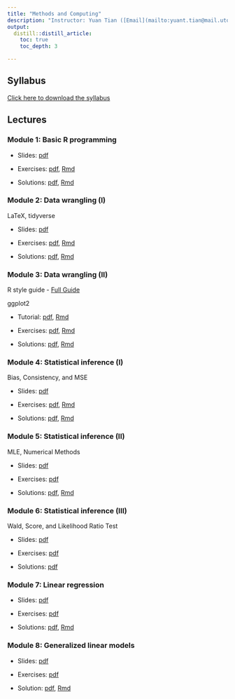 ```yaml
---
title: "Methods and Computing"
description: "Instructor: Yuan Tian ([Email](mailto:yuant.tian@mail.utoronto.ca)); Jianhui Gao ([Email](mailto:jianhui.gao@mail.utoronto.ca))"
output:
  distill::distill_article:
    toc: true
    toc_depth: 3

---
```


## Syllabus

[Click here to download the syllabus](Computing/2023/syllabus_computing.pdf)



## Lectures



### Module 1: Basic R programming

- Slides: [pdf](Computing/2023/Slides/mod1.pdf) 

- Exercises: [pdf](Computing/2023/Exercises/ex1.pdf), [Rmd](Computing/2022/Exercises/ex1.Rmd)

- Solutions: [pdf](Computing/2023/Solutions/sol1.pdf), [Rmd](Computing/2022/Solutions/sol1.Rmd)



### Module 2: Data wrangling (I)

LaTeX, tidyverse

- Slides: [pdf](Computing/2023/Slides/mod2.pdf) 

- Exercises: [pdf](Computing/2023/Exercises/ex2.pdf), [Rmd](Computing/2023/Exercises/ex2.Rmd)

- Solutions: [pdf](Computing/2023/Solutions/sol2.pdf), [Rmd](Computing/2023/Solutions/sol2.Rmd)



### Module 3: Data wrangling (II)

R style guide
- [Full Guide](https://style.tidyverse.org)

ggplot2

- Tutorial: [pdf](Computing/2023/Slides/ggplot2_tutorial.pdf), [Rmd](Computing/2023/Slides/ggplot2_tutorial.Rmd)

- Exercises: [pdf](Computing/2022/Exercises/ex3.pdf), [Rmd](Computing/2022/Exercises/ex3.Rmd)

- Solutions: [pdf](Computing/2022/Solutions/sol3.pdf), [Rmd](Computing/2022/Solutions/sol3.Rmd)

 
### Module 4: Statistical inference (I)

Bias, Consistency, and MSE

- Slides: [pdf](Computing/2023/Slides/mod4.pdf) 

- Exercises: [pdf](Computing/2022/Exercises/ex4.pdf), [Rmd](Computing/2022/Exercises/ex4.Rmd)

- Solutions: [pdf](Computing/2022/Solutions/sol4.pdf), [Rmd](Computing/2022/Solutions/sol4.Rmd)


### Module 5: Statistical inference (II)

MLE, Numerical Methods

- Slides: [pdf](Computing/2023/Slides/mod5.pdf) 

- Exercises: [pdf](Computing/2022/Exercises/ex5.pdf)

- Solutions: [pdf](Computing/2022/Solutions/sol5.pdf), [Rmd](Computing/2022/Solutions/sol5.Rmd)



### Module 6: Statistical inference (III)
Wald, Score, and Likelihood Ratio Test

- Slides: [pdf](Computing/2023/Slides/mod6.pdf) 

- Exercises: [pdf](Computing/2022/Exercises/ex6.pdf)

- Solutions: [pdf](Computing/2022/Solutions/sol6.pdf)



### Module 7: Linear regression 

- Slides: [pdf](Computing/2023/Slides/mod7.pdf) 

- Exercises: [pdf](Computing/2023/Exercises/ex7.pdf)

- Solutions: [pdf](Computing/2023/Solutions/sol7.pdf), [Rmd](Computing/2023/Solutions/sol7.Rmd)



### Module 8: Generalized linear models

- Slides: [pdf](Computing/2023/Slides/mod8.pdf) 

- Exercises: [pdf](Computing/2023/Exercises/ex8.pdf)

- Solution: [pdf](Computing/2023/Solutions/sol8.pdf), [Rmd](Computing/2023/Solutions/sol8.Rmd)


<!-- 
### Module 9: Linear regression

- Slides: [pdf](Computing/2022/Slides/mod9.pdf) 

- Exercises: [pdf](Computing/2022/Exercises/ex9.pdf)

- Solution: [pdf](Computing/2022/Solutions/sol9.pdf), [Rmd](Computing/2022/Solutions/sol9.Rmd)
-->

<!-- 
### Module 10: Generalized linear models

- Slides: [pdf](Computing/2022/Slides/mod10.pdf) 

- Exercises: [pdf](Computing/2022/Exercises/ex10.pdf)

- Solution: [pdf](Computing/2022/Solutions/sol10.pdf), [Rmd](Computing/2022/Solutions/sol10.Rmd)
-->